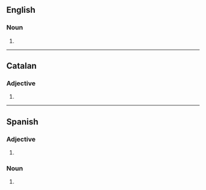 {{also|fresco's}}
==English==

===Noun===
{{head|en|noun plural form}}

# {{plural of|fresco|lang=en}}

----

==Catalan==

===Adjective===
{{head|ca|adjective form}}

# {{masculine plural of|fresc|lang=ca}}

----

==Spanish==

===Adjective===
{{head|es|adjective form}}

# {{masculine plural of|fresco|lang=es}}

===Noun===
{{head|es|noun plural form}}

# {{plural of|fresco|lang=es}}